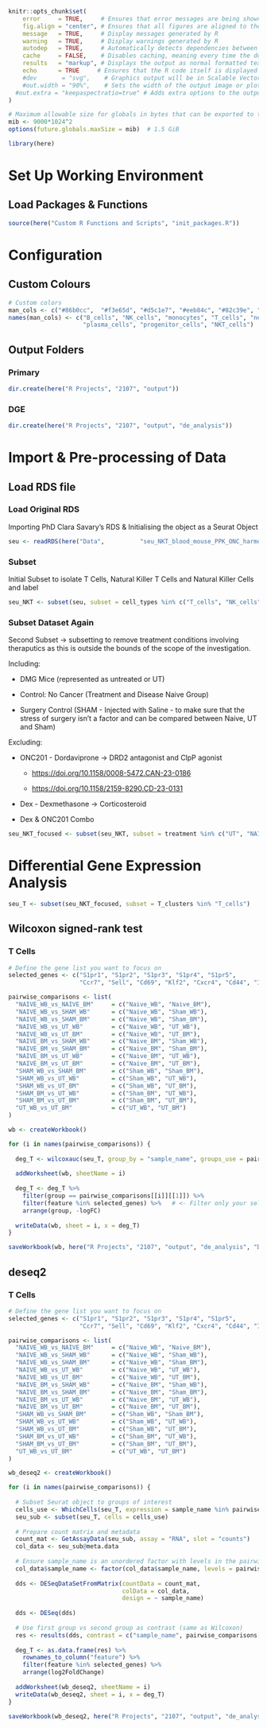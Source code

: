 ```r
knitr::opts_chunk$set(
    error     = TRUE,     # Ensures that error messages are being shown in the output
    fig.align = "center", # Ensures that all figures are aligned to the centre in the output
    message   = TRUE,     # Display messages generated by R
    warning   = TRUE,     # Display warnings generated by R
    autodep   = TRUE,     # Automatically detects dependencies between chunks and reruns dependent chunks when needed
    cache     = FALSE,    # Disables caching, meaning every time the document is knit, all chunks are re-executed
    results   = "markup", # Displays the output as normal formatted text
    echo      = TRUE     # Ensures that the R code itself is displayed in the document
    #dev       = "svg",    # Graphics output will be in Scalable Vector Graphics (SVG) format
    #out.width = "90%",    # Sets the width of the output image or plot to 90% of the available width 
  #out.extra = "keepaspectratio=true" # Adds extra options to the output, in this case, preserving the aspect ratio of the image or plot
)
```

```r
# Maximum allowable size for globals in bytes that can be exported to the parallel workers
mib <- 9000*1024^2
options(future.globals.maxSize = mib)  # 1.5 GiB
```

```r
library(here)
```

# Set Up Working Environment

## Load Packages & Functions

```r
source(here("Custom R Functions and Scripts", "init_packages.R"))
```

# Configuration

## Custom Colours

```r
# Custom colors
man_cols <- c("#86b0cc",  "#f3e65d", "#d5c1e7", "#eeb84c", "#82c39e", "#525252","#4d9f6b", "#b3939e", "#e76031", "#e9944b")
names(man_cols) <- c("B_cells", "NK_cells", "monocytes", "T_cells", "neutrophils", "megakaryocytes", "pDCs",
                     "plasma_cells", "progenitor_cells", "NKT_cells")
```

## Output Folders

### Primary

```r
dir.create(here("R Projects", "2107", "output"))
```

### DGE

```r
dir.create(here("R Projects", "2107", "output", "de_analysis"))
```

# Import & Pre-processing of Data

## Load RDS file

### Load Original RDS

Importing PhD Clara Savary's RDS & Initialising the object as a Seurat Object

```r

seu <- readRDS(here("Data",          "seu_NKT_blood_mouse_PPK_ONC_harmony_integrated_filtered_v2_20231_20236_annot.rds"))
```

### Subset

Initial Subset to isolate T Cells, Natural Killer T Cells and Natural Killer Cells and label

```r
seu_NKT <- subset(seu, subset = cell_types %in% c("T_cells", "NK_cells", "NKT_cells"))
```

### Subset Dataset Again

Second Subset -\> subsetting to remove treatment conditions involving theraputics as this is outside the bounds of the scope of the investigation.

Including:

-   DMG Mice (represented as untreated or UT)

-   Control: No Cancer (Treatment and Disease Naive Group)

-   Surgery Control (SHAM - Injected with Saline - to make sure that the stress of surgery isn't a factor and can be compared between Naive, UT and Sham)

Excluding:

-   ONC201 - Dordaviprone -\> DRD2 antagonist and ClpP agonist

    -   <https://doi.org/10.1158/0008-5472.CAN-23-0186>

    -   <https://doi.org/10.1158/2159-8290.CD-23-0131>

-   Dex - Dexmethasone -\> Corticosteroid

-   Dex & ONC201 Combo

```r
seu_NKT_focused <- subset(seu_NKT, subset = treatment %in% c("UT", "NAIVE", "SHAM"))
```

# Differential Gene Expression Analysis

```r
seu_T <- subset(seu_NKT_focused, subset = T_clusters %in% "T_cells")
```

## Wilcoxon signed-rank test

### T Cells

```r

# Define the gene list you want to focus on
selected_genes <- c("S1pr1", "S1pr2", "S1pr3", "S1pr4", "S1pr5", 
                    "Ccr7", "Sell", "Cd69", "Klf2", "Cxcr4", "Cd44", "Itgae", "Itgal")

pairwise_comparisons <- list(
  "NAIVE_WB_vs_NAIVE_BM"     = c("Naive_WB", "Naive_BM"),
  "NAIVE_WB_vs_SHAM_WB"      = c("Naive_WB", "Sham_WB"),
  "NAIVE_WB_vs_SHAM_BM"      = c("Naive_WB", "Sham_BM"),
  "NAIVE_WB_vs_UT_WB"        = c("Naive_WB", "UT_WB"),
  "NAIVE_WB_vs_UT_BM"        = c("Naive_WB", "UT_BM"),
  "NAIVE_BM_vs_SHAM_WB"      = c("Naive_BM", "Sham_WB"),
  "NAIVE_BM_vs_SHAM_BM"      = c("Naive_BM", "Sham_BM"),
  "NAIVE_BM_vs_UT_WB"        = c("Naive_BM", "UT_WB"),
  "NAIVE_BM_vs_UT_BM"        = c("Naive_BM", "UT_BM"),
  "SHAM_WB_vs_SHAM_BM"       = c("Sham_WB", "Sham_BM"),
  "SHAM_WB_vs_UT_WB"         = c("Sham_WB", "UT_WB"),
  "SHAM_WB_vs_UT_BM"         = c("Sham_WB", "UT_BM"),
  "SHAM_BM_vs_UT_WB"         = c("Sham_BM", "UT_WB"),
  "SHAM_BM_vs_UT_BM"         = c("Sham_BM", "UT_BM"),
  "UT_WB_vs_UT_BM"           = c("UT_WB", "UT_BM")
)

wb <- createWorkbook()

for (i in names(pairwise_comparisons)) {
  
  deg_T <- wilcoxauc(seu_T, group_by = "sample_name", groups_use = pairwise_comparisons[[i]])
  
  addWorksheet(wb, sheetName = i)
  
  deg_T <- deg_T %>%
    filter(group == pairwise_comparisons[[i]][[1]]) %>%
    filter(feature %in% selected_genes) %>%   # <- Filter only your selected genes
    arrange(group, -logFC)
  
  writeData(wb, sheet = i, x = deg_T)
}

saveWorkbook(wb, here("R Projects", "2107", "output", "de_analysis", "DE_presto_filtered.xlsx"), overwrite = TRUE)

```

## deseq2

### T Cells

```r
# Define the gene list you want to focus on
selected_genes <- c("S1pr1", "S1pr2", "S1pr3", "S1pr4", "S1pr5", 
                    "Ccr7", "Sell", "Cd69", "Klf2", "Cxcr4", "Cd44", "Itgae", "Itgal")

pairwise_comparisons <- list(
  "NAIVE_WB_vs_NAIVE_BM"     = c("Naive_WB", "Naive_BM"),
  "NAIVE_WB_vs_SHAM_WB"      = c("Naive_WB", "Sham_WB"),
  "NAIVE_WB_vs_SHAM_BM"      = c("Naive_WB", "Sham_BM"),
  "NAIVE_WB_vs_UT_WB"        = c("Naive_WB", "UT_WB"),
  "NAIVE_WB_vs_UT_BM"        = c("Naive_WB", "UT_BM"),
  "NAIVE_BM_vs_SHAM_WB"      = c("Naive_BM", "Sham_WB"),
  "NAIVE_BM_vs_SHAM_BM"      = c("Naive_BM", "Sham_BM"),
  "NAIVE_BM_vs_UT_WB"        = c("Naive_BM", "UT_WB"),
  "NAIVE_BM_vs_UT_BM"        = c("Naive_BM", "UT_BM"),
  "SHAM_WB_vs_SHAM_BM"       = c("Sham_WB", "Sham_BM"),
  "SHAM_WB_vs_UT_WB"         = c("Sham_WB", "UT_WB"),
  "SHAM_WB_vs_UT_BM"         = c("Sham_WB", "UT_BM"),
  "SHAM_BM_vs_UT_WB"         = c("Sham_BM", "UT_WB"),
  "SHAM_BM_vs_UT_BM"         = c("Sham_BM", "UT_BM"),
  "UT_WB_vs_UT_BM"           = c("UT_WB", "UT_BM")
)

wb_deseq2 <- createWorkbook()

for (i in names(pairwise_comparisons)) {
  
  # Subset Seurat object to groups of interest
  cells_use <- WhichCells(seu_T, expression = sample_name %in% pairwise_comparisons[[i]])
  seu_sub <- subset(seu_T, cells = cells_use)
  
  # Prepare count matrix and metadata
  count_mat <- GetAssayData(seu_sub, assay = "RNA", slot = "counts")
  col_data <- seu_sub@meta.data
  
  # Ensure sample_name is an unordered factor with levels in the pairwise order
  col_data$sample_name <- factor(col_data$sample_name, levels = pairwise_comparisons[[i]], ordered = FALSE)
  
  dds <- DESeqDataSetFromMatrix(countData = count_mat,
                                colData = col_data,
                                design = ~ sample_name)
  
  dds <- DESeq(dds)
  
  # Use first group vs second group as contrast (same as Wilcoxon)
  res <- results(dds, contrast = c("sample_name", pairwise_comparisons[[i]][1], pairwise_comparisons[[i]][2]))
  
  deg_T <- as.data.frame(res) %>%
    rownames_to_column("feature") %>%
    filter(feature %in% selected_genes) %>%
    arrange(log2FoldChange)
  
  addWorksheet(wb_deseq2, sheetName = i)
  writeData(wb_deseq2, sheet = i, x = deg_T)
}

saveWorkbook(wb_deseq2, here("R Projects", "2107", "output", "de_analysis", "DE_deseq2_filtered.xlsx"), overwrite = TRUE)


```
